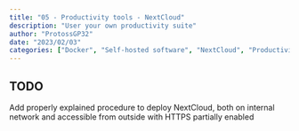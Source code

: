 ```yaml
---
title: "05 - Productivity tools - NextCloud"
description: "User your own productivity suite"
author: "ProtossGP32"
date: "2023/02/03"
categories: ["Docker", "Self-hosted software", "NextCloud", "Productivity tools"]
---
```


:::{.callout-warning}
## TODO
Add properly explained procedure to deploy NextCloud, both on internal network and accessible from outside with HTTPS partially enabled
:::

